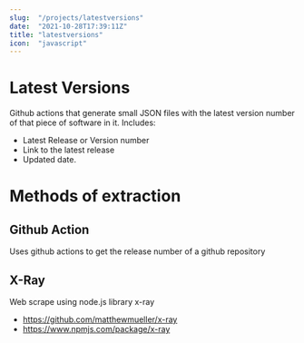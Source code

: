 ```yaml
---
slug:  "/projects/latestversions"
date:  "2021-10-28T17:39:11Z"
title: "latestversions"
icon:  "javascript"
---
```




# Latest Versions

Github actions that generate small JSON files with the latest version number of that piece of software in it.
Includes:

- Latest Release or Version number
- Link to the latest release
- Updated date.


# Methods of extraction

## Github Action 
Uses github actions to get the release number of a github repository

## X-Ray 
Web scrape using node.js library x-ray
- https://github.com/matthewmueller/x-ray
- https://www.npmjs.com/package/x-ray
